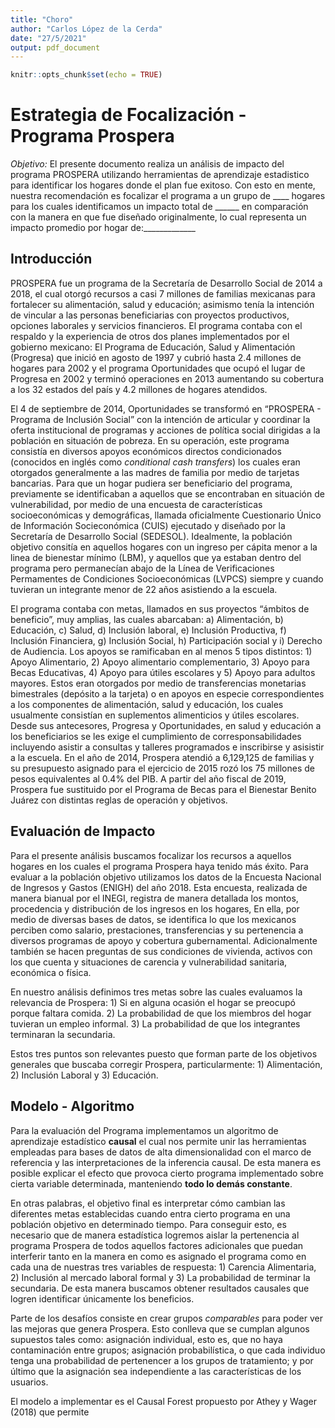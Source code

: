 ```yaml
---
title: "Choro"
author: "Carlos López de la Cerda"
date: "27/5/2021"
output: pdf_document
---
```


```r
knitr::opts_chunk$set(echo = TRUE)
```

# Estrategia de Focalización - Programa Prospera

*Objetivo:* El presente documento realiza un análisis de impacto del programa PROSPERA utilizando herramientas de aprendizaje estadistico para identificar los hogares donde el plan fue exitoso. Con esto en mente, nuestra recomendación es focalizar el programa a un grupo de ____ hogares para los cuales identificamos un impacto total de ______ en comparación con la manera en que fue diseñado originalmente, lo cual representa un impacto promedio por hogar de:_____________

## Introducción

PROSPERA fue un programa de la Secretaría de Desarrollo Social de 2014 a 2018, el cual otorgó recursos a casi 7 millones de familias mexicanas para fortalecer su alimentación, salud y educación; asimismo tenía la intención de vincular a las personas beneficiarias con proyectos productivos, opciones laborales y servicios financieros. El programa contaba con el respaldo y la experiencia de otros dos planes implementados por el gobierno mexicano: El Programa de Educación, Salud y Alimentación (Progresa) que inició en agosto de 1997 y cubrió hasta 2.4 millones de hogares para 2002 y el programa Oportunidades que ocupó el lugar de Progresa en 2002 y terminó operaciones en 2013 aumentando su cobertura a los 32 estados del país y 4.2 millones de hogares atendidos. 

El 4 de septiembre de 2014, Oportunidades se transformó en "PROSPERA - Programa de Inclusión Social" con la intención de articular y coordinar la oferta institucional de programas y acciones de política social dirigidas a la población en situación de pobreza. En su operación, este programa consistía en diversos apoyos económicos directos condicionados (conocidos en inglés como *conditional cash transfers*) los cuales eran otorgados generalmente a las madres de familia por medio de tarjetas bancarias. Para que un hogar pudiera ser beneficiario del programa, previamente se identificaban a aquellos que se encontraban en situación de vulnerabilidad, por medio de una encuesta de características socioeconómicas y demográficas, llamada oficialmente Cuestionario Único de Información Socieconómica (CUIS) ejecutado y diseñado por la Secretaría de Desarrollo Social (SEDESOL). Idealmente, la población objetivo consitía en aquellos hogares con un ingreso per cápita menor a la linea de bienestar mínimo (LBM), y aquellos que ya estaban dentro del programa pero permanecían abajo de la Línea de Verificaciones Permamentes de Condiciones Socioeconómicas (LVPCS) siempre y cuando tuvieran un integrante menor de 22 años asistiendo a la escuela. 

El programa contaba con metas, llamados en sus proyectos "ámbitos de beneficio", muy amplias, las cuales abarcaban: a) Alimentación, b) Educación, c) Salud, d) Inclusión laboral, e) Inclusión Productiva, f) Inclusión Financiera, g) Inclusión Social, h) Participación social y i) Derecho de Audiencia. Los apoyos se ramificaban en al menos 5 tipos distintos: 1) Apoyo Alimentario, 2) Apoyo alimentario complementario, 3) Apoyo para Becas Educativas, 4) Apoyo para útiles escolares y 5) Apoyo para adultos mayores. Estos eran otorgados por medio de transferencias monetarias bimestrales (depósito a la tarjeta) o en apoyos en especie correspondientes a los componentes de alimentación, salud y educación, los cuales usualmente consistían en suplementos alimenticios y útiles escolares. Desde sus antecesores, Progresa y Oportunidades, en salud y educación a los beneficiarios se les exige el cumplimiento de corresponsabilidades incluyendo asistir a consultas y talleres programados e inscribirse y asisistir a la escuela. En el año de 2014, Prospera atendió a 6,129,125 de familias y su presupuesto asignado para el ejercicio de 2015 rozó los 75 millones de pesos equivalentes al 0.4% del PIB. A partir del año fiscal de 2019, Prospera fue sustituido por el Programa de Becas para el Bienestar Benito Juárez con distintas reglas de operación y objetivos.

## Evaluación de Impacto 

Para el presente análisis buscamos focalizar los recursos a aquellos hogares en los cuales el programa Prospera haya tenido más éxito. Para evaluar a la población objetivo utilizamos los datos de la Encuesta Nacional de Ingresos y Gastos (ENIGH) del año 2018. Esta encuesta, realizada de manera bianual por el INEGI, registra de manera detallada los montos, procedencia y distribución de los ingresos en los hogares, En ella, por medio de diversas bases de datos, se identifica lo que los mexicanos perciben como salario, prestaciones, transferencias y su pertenencia a diversos programas de apoyo y cobertura gubernamental. Adicionalmente también se hacen preguntas de sus condiciones de vivienda, activos con los que cuenta y situaciones de carencia y vulnerabilidad sanitaria, económica o física.

En nuestro análisis definimos tres metas sobre las cuales evaluamos la relevancia de Prospera:
1) Si en alguna ocasión el hogar se preocupó porque faltara comida.
2) La probabilidad de que los miembros del hogar tuvieran un empleo informal.
3) La probabilidad de que los integrantes terminaran la secundaria. 

Estos tres puntos son relevantes puesto que forman parte de los objetivos generales que buscaba corregir Prospera, particularmente: 1) Alimentación, 2) Inclusión Laboral y 3) Educación. 

## Modelo - Algoritmo 

Para la evaluación del Programa implementamos un algoritmo de aprendizaje estadístico **causal** el cual nos permite unir las herramientas empleadas para bases de datos de alta dimensionalidad con el marco de referencia y las interpretaciones de la inferencia causal. De esta manera es posible explicar el efecto que provoca cierto programa implementado sobre cierta variable determinada, manteniendo **todo lo demás constante**.

En otras palabras, el objetivo final es interpretar cómo cambian las diferentes metas establecidas cuando entra cierto programa en una población objetivo en determinado tiempo. Para conseguir esto, es necesario que de manera estadística logremos aislar la pertenencia al programa Prospera de todos aquellos factores adicionales que puedan interferir tanto en la manera en como es asignado el programa como en cada una de nuestras tres variables de respuesta: 1) Carencia Alimentaria, 2) Inclusión al mercado laboral formal y 3) La probabilidad de terminar la secundaria. De esta manera buscamos obtener resultados causales que logren identificar únicamente los beneficios. 

Parte de los desafíos consiste en crear grupos *comparables* para poder ver las mejoras que genera Prospera. Esto conlleva que se cumplan algunos supuestos tales como: asignación individual, esto es, que no haya contaminación entre grupos; asignación probabilística, o que cada individuo tenga una probabilidad de pertenencer a los grupos de tratamiento; y por último que la asignación sea independiente a las características de los usuarios.

El modelo a implementar es el Causal Forest propuesto por Athey y Wager (2018) que permite 

